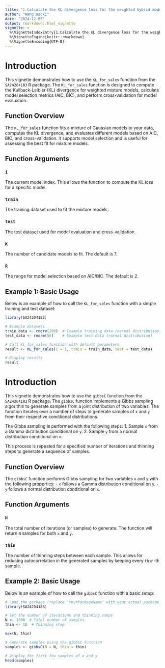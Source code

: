 ---
title: "1.Calculate the KL divergence loss for the weighted hybrid model"
author: "Wang Haoxi"
date: "2024-12-05"
output: rmarkdown::html_vignette
vignette: >
  %\VignetteIndexEntry{1.Calculate the KL divergence loss for the weighted hybrid model}
  %\VignetteEngine{knitr::rmarkdown}
  %\VignetteEncoding{UTF-8}
---

# Introduction

This vignette demonstrates how to use the `KL_for_sales` function from the `SA24204183` R package. The `KL_for_sales` function is designed to compute the Kullback-Leibler (KL) divergence for weighted mixture models, calculate model selection metrics (AIC, BIC), and perform cross-validation for model evaluation.

## Function Overview

The `KL_for_sales` function fits a mixture of Gaussian models to your data, computes the KL divergence, and evaluates different models based on AIC, BIC, and cross-validation. It supports model selection and is useful for assessing the best fit for mixture models.

## Function Arguments

### `i`
The current model index. This allows the function to compute the KL loss for a specific model.

### `train`
The training dataset used to fit the mixture models.

### `test`
The test dataset used for model evaluation and cross-validation.

### `K`
The number of candidate models to fit. The default is 7.

### `R`
The range for model selection based on AIC/BIC. The default is 2.

## Example 1: Basic Usage

Below is an example of how to call the `KL_for_sales` function with a simple training and test dataset:

```{r}
library(SA24204183)

# Example datasets
train_data <- rnorm(200)  # Example training data (normal distribution)
test_data <- rnorm(50)    # Example test data (normal distribution)

# Call KL_for_sales function with default parameters
result <- KL_for_sales(i = 1, train = train_data, test = test_data)

# Display results
result
```


# Introduction

This vignette demonstrates how to use the `gibbsC` function from the `SA24204183` R package. The `gibbsC` function implements a Gibbs sampling algorithm to generate samples from a joint distribution of two variables. The function iterates over a number of steps to generate samples of `x` and `y` from their respective conditional distributions.

The Gibbs sampling is performed with the following steps:
1. Sample `x` from a Gamma distribution conditional on `y`.
2. Sample `y` from a normal distribution conditional on `x`.

This process is repeated for a specified number of iterations and thinning steps to generate a sequence of samples.

## Function Overview

The `gibbsC` function performs Gibbs sampling for two variables `x` and `y` with the following properties:
- `x` follows a Gamma distribution conditional on `y`.
- `y` follows a normal distribution conditional on `x`.

## Function Arguments

### `N`
The total number of iterations (or samples) to generate. The function will return `N` samples for both `x` and `y`.

### `thin`
The number of thinning steps between each sample. This allows for reducing autocorrelation in the generated samples by keeping every `thin`-th sample.

## Example 2: Basic Usage

Below is an example of how to call the `gibbsC` function with a basic setup:

```{r}
# Load the package (replace 'YourPackageName' with your actual package name)
library(SA24204183)

# Set the number of iterations and thinning steps
N <- 1000  # Total number of samples
thin <- 10  # Thinning step

max(N, thin)

# Generate samples using the gibbsC function
samples <- gibbsC(N = N, thin = thin)

# Display the first few samples of x and y
head(samples)
```
